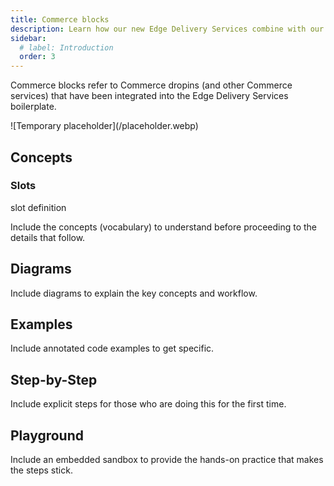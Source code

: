 ```yaml
---
title: Commerce blocks
description: Learn how our new Edge Delivery Services combine with our Commerce Dropins to create the fastest shops on the web.
sidebar:
  # label: Introduction
  order: 3
---
```



Commerce blocks refer to Commerce dropins (and other Commerce services) that have been integrated into the Edge Delivery Services boilerplate.

<Diagram caption="Overview of Commerce Dropins.">
  ![Temporary placeholder](/placeholder.webp)
</Diagram>

## Concepts

<Concepts>

### Slots

slot definition

</Concepts>

Include the concepts (vocabulary) to understand before proceeding to the details that follow.

## Diagrams

Include diagrams to explain the key concepts and workflow.

## Examples

Include annotated code examples to get specific.

## Step-by-Step

Include explicit steps for those who are doing this for the first time.

## Playground

Include an embedded sandbox to provide the hands-on practice that makes the steps stick.
